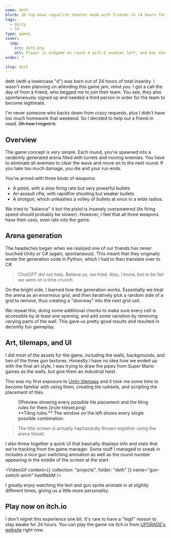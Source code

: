 ```yaml
---
name: deth
blurb: 2D top-down roguelite shooter made with friends in 24 hours for UPGRADE's Fall 2023 Game Jam.
tags:
  - Unity
  - C#
type: games
cover:
  img:
    src: deth.png
    alt: Player is midgame on round 4 with 6 enemies left, and has the assault rifle selected.
order: 7

slug: deth
---
```



deth (with a lowercase "d") was born out of 24 hours of total insanity. I wasn't even planning on attending this game jam, mind you. I got a call the day of from a friend, who begged me to join their team. You see, they also spontaneously signed up and needed a third person in order for the team to become legitimate.

I'm never someone who backs down from crazy requests, plus I didn't have too much homework that weekend. So I decided to help out a friend in need. ~~Oh how I regret it.~~

## Overview

The game concept is very simple. Each round, you're spawned into a randomly generated arena filled with turrets and moving enemies. You have to eliminate all enemies to clear the wave and move on to the next round. If you take too much damage, you die and your run ends.

You're armed with three kinds of weapons:

- A pistol, with a slow firing rate but very powerful bullets
- An assault rifle, with rapidfire shooting but weaker bullets
- A shotgun, which unleashes a volley of bullets at once in a wide radius.

We tried to "balance" it but the pistol is insanely overpowered (its firing speed should probably be slower). However, I feel that all three weapons have their uses, even late into the game.

## Arena generation

The headaches began when we realized one of our friends has never touched Unity or C# (again, spontaneous). This meant that they originally wrote the generation code in Python, which I had to then translate over to C#.

> ChatGPT did not help. Believe us, we tried. Also, I know, but to be fair we were on a time crunch.

On the bright side, I learned how the generation works. Essentially we treat the arena as an enormous grid, and then iteratively pick a random side of a grid to remove, thus creating a "doorway" into the next grid cell.

We repeat this, doing some additional checks to make sure every cell is accessible by at least one opening, and add some variation by removing varying parts of the wall. This gave us pretty good results and resulted in decently fun gameplay.

## Art, tilemaps, and UI

I did most of the assets for the game, including the walls, backgrounds, and two of the three gun textures. Honestly I have no idea how we ended up with the final art style, I was trying to draw the pipes from Super Mario games as the walls, but give them an industrial twist.

This was my first exposure to [Unity tilemaps](https://docs.unity3d.com/2022.3/Documentation/Manual/Tilemap.html) and it took me some time to become familiar with using them, creating tile rulesets, and scripting the placement of tiles.

<figure>
  ![Preview showing every possible tile placement and the tiling rules for them.](rule-tileset.png)
  <figcaption>
    **Tiling rules.** The window on the left shows every single possible combination.
  </figcaption>
</figure>

> The title screen is actually haphazardly thrown together using the arena tileset.

I also threw together a quick UI that basically displays info and stats that we're tracking from the game manager. Some stuff I managed to sneak in includes a nice gun switching animation as well as the round number appearing in the middle of the screen at the start.

<VideoGif content={{ collection: "projects", folder: "deth" }} name="gun-switch-anim" hasWebM />

I greatly enjoy watching the text and gun sprite animate in at _slightly_ different times, giving us a little more personality.

## Play now on itch.io

I don't regret this experience one bit. It's rare to have a "legit" reason to stay awake for 24 hours. You can play the game via itch.io from [UPGRADE's website](https://pennupgrade.com/games/deth) right now.

